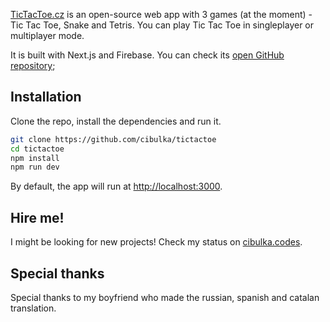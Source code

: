 [TicTacToe.cz](https://www.tictactoe.cz) is an open-source web app with 3 games (at the moment) - Tic Tac Toe, Snake and Tetris. You can play Tic Tac Toe in singleplayer or multiplayer mode.

It is built with Next.js and Firebase. You can check its [open GitHub repository](https://github.com/cibulka/tictactoe.cz);

## Installation

Clone the repo, install the dependencies and run it.

```bash
git clone https://github.com/cibulka/tictactoe
cd tictactoe
npm install
npm run dev
```

By default, the app will run at [http://localhost:3000](http://localhost:3000).

## Hire me!

I might be looking for new projects! Check my status on [cibulka.codes](https://www.cibulka.codes).

## Special thanks

Special thanks to my boyfriend who made the russian, spanish and catalan translation.
